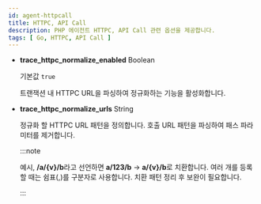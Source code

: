 ```yaml
---
id: agent-httpcall
title: HTTPC, API Call
description: PHP 에이전트 HTTPC, API Call 관련 옵션을 제공합니다.
tags: [ Go, HTTPC, API Call ]
---
```


* **trace_httpc_normalize_enabled** <span class='type'>Boolean</span>

  기본값 `true`

  트랜잭션 내 HTTPC URL을 파싱하여 정규화하는 기능을 활성화합니다.

* **trace_httpc_normalize_urls** <span class='type'>String</span>

  정규화 할 HTTPC URL 패턴을 정의합니다. 호출 URL 패턴을 파싱하여 패스 파라미터를 제거합니다.

  :::note

  예시, **/a/{v}/b**라고 선언하면 **a/123/b** → **a/{v}/b**로 치환합니다. 여러 개를 등록할 때는 쉼표(,)를 구분자로 사용합니다. 치환 패턴 정리 후 보완이 필요합니다.
  
  :::